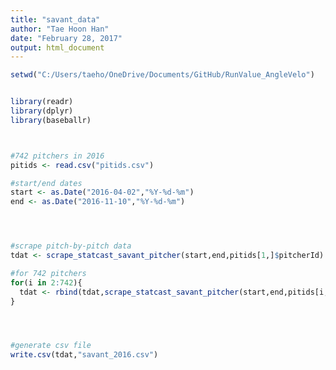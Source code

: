---
title: "savant_data"
author: "Tae Hoon Han"
date: "February 28, 2017"
output: html_document
---





```{r}
setwd("C:/Users/taeho/OneDrive/Documents/GitHub/RunValue_AngleVelo")


library(readr)
library(dplyr)
library(baseballr)



#742 pitchers in 2016
pitids <- read.csv("pitids.csv")

```




```{r}

#start/end dates
start <- as.Date("2016-04-02","%Y-%d-%m")
end <- as.Date("2016-11-10","%Y-%d-%m")




#scrape pitch-by-pitch data
tdat <- scrape_statcast_savant_pitcher(start,end,pitids[1,]$pitcherId)

#for 742 pitchers
for(i in 2:742){
  tdat <- rbind(tdat,scrape_statcast_savant_pitcher(start,end,pitids[i,]$pitcherId))
}




#generate csv file
write.csv(tdat,"savant_2016.csv")

```


